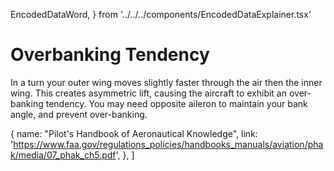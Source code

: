   EncodedDataWord,
} from '../../../components/EncodedDataExplainer.tsx'



# Overbanking Tendency

In a turn your outer wing moves slightly faster through the air then the inner
wing. This creates asymmetric lift, causing the aircraft to exhibit an
over-banking tendency. You may need opposite aileron to maintain your bank
angle, and prevent over-banking.

  {
    name: "Pilot's Handbook of Aeronautical Knowledge",
    link: 'https://www.faa.gov/regulations_policies/handbooks_manuals/aviation/phak/media/07_phak_ch5.pdf',
  },
]
